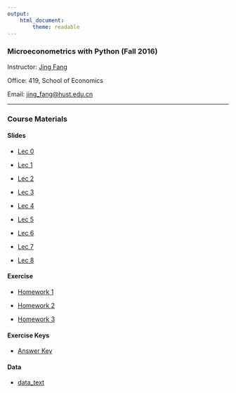 ```yaml
---
output: 
    html_document:
        theme: readable
---
```


### Microeconometrics with Python (Fall 2016)

Instructor: [Jing Fang](http://bayeswhu.github.io)

Office: 419, School of Economics

Email: [jing_fang@hust.edu.cn](jing_fang@hust.edu.cn)

-----

### Course Materials

#### Slides

- [Lec 0](me/00.html)

- [Lec 1](me/01.html)

- [Lec 2](me/02.html)

- [Lec 3](me/03.html)

- [Lec 4](me/04.html)

- [Lec 5](me/05.html)

- [Lec 6](me/06.html)

- [Lec 7](me/07.html)

- [Lec 8](me/08.html)
    <!-- -->
    
#### Exercise

- [Homework 1](me/hw1.html)

- [Homework 2](me/hw2.html)

- [Homework 3](me/hw3.html)

#### Exercise Keys

- [Answer Key](me/answer_key.html)

#### Data

- [data_text](me/data_text.zip)